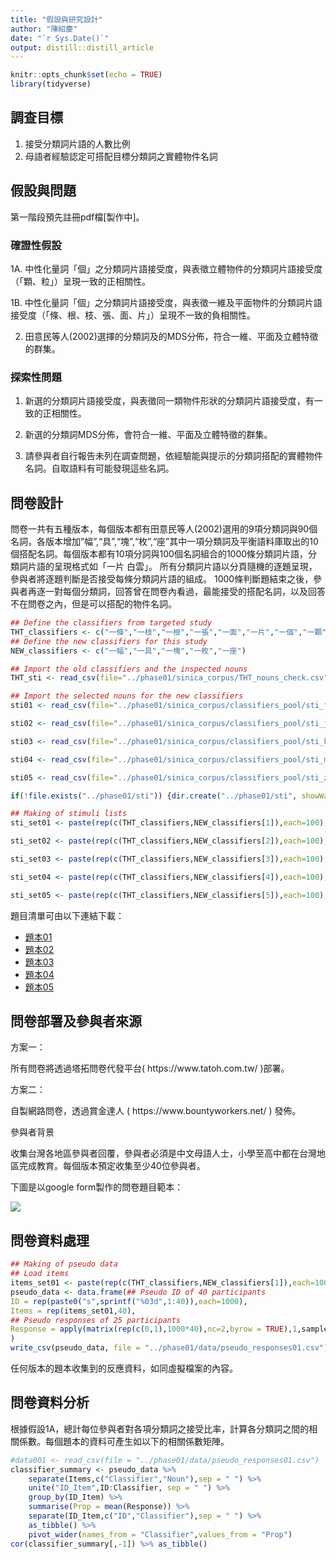 ```yaml
---
title: "假設與研究設計"
author: "陳紹慶"
date: "`r Sys.Date()`"
output: distill::distill_article
---
```


```r
knitr::opts_chunk$set(echo = TRUE)
library(tidyverse)
```

## 調查目標

1. 接受分類詞片語的人數比例
2. 母語者經驗認定可搭配目標分類詞之實體物件名詞

## 假設與問題

第一階段預先註冊pdf檔[製作中]。

### 確證性假設

1A. 中性化量詞「個」之分類詞片語接受度，與表徵立體物件的分類詞片語接受度（「顆、粒」）呈現一致的正相關性。

1B. 中性化量詞「個」之分類詞片語接受度，與表徵一維及平面物件的分類詞片語接受度（「條、根、枝、張、面、片」）呈現不一致的負相關性。

2. 田意民等人(2002)選擇的分類詞及的MDS分佈，符合一維、平面及立體特徵的群集。

### 探索性問題

1. 新選的分類詞片語接受度，與表徵同一類物件形狀的分類詞片語接受度，有一致的正相關性。

2. 新選的分類詞MDS分佈，會符合一維、平面及立體特徵的群集。

3. 請參與者自行報告未列在調查問題，依經驗能與提示的分類詞搭配的實體物件名詞。自取語料有可能發現這些名詞。

## 問卷設計

問卷一共有五種版本，每個版本都有田意民等人(2002)選用的9項分類詞與90個名詞，各版本增加"幅","具","塊","枚","座"其中一項分類詞及平衡語料庫取出的10個搭配名詞。每個版本都有10項分詞與100個名詞組合的1000條分類詞片語，分類詞片語的呈現格式如「一片 白雲」。
所有分類詞片語以分頁隨機的逐題呈現，參與者將逐題判斷是否接受每條分類詞片語的組成。
1000條判斷題結束之後，參與者再逐一對每個分類詞，回答曾在問卷內看過，最能接受的搭配名詞，以及回答不在問卷之內，但是可以搭配的物件名詞。

```r
## Define the classifiers from targeted study
THT_classifiers <- c("一條","一枝","一根","一張","一面","一片","一個","一顆","一粒")
## Define the new classifiers for this study
NEW_classifiers <- c("一幅","一具","一塊","一枚","一座")

## Import the old classifiers and the inspected nouns
THT_sti <- read_csv(file="../phase01/sinica_corpus/THT_nouns_check.csv",na = "NA")%>%filter(STUDY01 == "V") %>% select(WORD,POS,FREQ,RANK,`條`,`枝`,`根`,`張`,`面`,`片`,`個`,`顆`,`粒`) %>% pull(WORD)

## Import the selected nouns for the new classifiers
sti01 <- read_csv(file="../phase01/sinica_corpus/classifiers_pool/sti_fu.csv") %>% filter(In < 11) %>% pull(WORD)

sti02 <- read_csv(file="../phase01/sinica_corpus/classifiers_pool/sti_ju.csv") %>% filter(In < 11) %>% pull(WORD)

sti03 <- read_csv(file="../phase01/sinica_corpus/classifiers_pool/sti_kuai.csv") %>% filter(In < 11) %>% pull(WORD)

sti04 <- read_csv(file="../phase01/sinica_corpus/classifiers_pool/sti_mei.csv") %>% filter(In < 11) %>% pull(WORD)

sti05 <- read_csv(file="../phase01/sinica_corpus/classifiers_pool/sti_zuo.csv") %>% filter(In < 11) %>% pull(WORD)

if(!file.exists("../phase01/sti")) {dir.create("../phase01/sti", showWarnings = FALSE)}

## Making of stimuli lists
sti_set01 <- paste(rep(c(THT_classifiers,NEW_classifiers[1]),each=100),c(THT_sti,sti01), collapse = "\",\"") %>% write_lines(file="../phase01/sti/sti_list01.txt")

sti_set02 <- paste(rep(c(THT_classifiers,NEW_classifiers[2]),each=100),c(THT_sti,sti02), collapse = "\",\"") %>% write_lines(file="../phase01/sti/sti_list02.txt")

sti_set03 <- paste(rep(c(THT_classifiers,NEW_classifiers[3]),each=100),c(THT_sti,sti03), collapse = "\",\"") %>% write_lines(file="../phase01/sti/sti_list03.txt")

sti_set04 <- paste(rep(c(THT_classifiers,NEW_classifiers[4]),each=100),c(THT_sti,sti04), collapse = "\",\"") %>% write_lines(file="../phase01/sti/sti_list04.txt")

sti_set05 <- paste(rep(c(THT_classifiers,NEW_classifiers[5]),each=100),c(THT_sti,sti05), collapse = "\",\"") %>% write_lines(file="../phase01/sti/sti_list05.txt")
```

題目清單可由以下連結下載：

- [題本01](phase01_sti/sti_list01.txt)
- [題本02](phase01_sti/sti_list02.txt)
- [題本03](phase01_sti/sti_list03.txt)
- [題本04](phase01_sti/sti_list04.txt)
- [題本05](phase01_sti/sti_list05.txt)


## 問卷部署及參與者來源

方案一：

所有問卷將透過塔拓問卷代發平台( https://www.tatoh.com.tw/ )部署。

方案二：

自製網路問卷，透過賞金達人 ( https://www.bountyworkers.net/ ) 發佈。


參與者背景

收集台灣各地區參與者回覆，參與者必須是中文母語人士，小學至高中都在台灣地區完成教育。每個版本預定收集至少40位參與者。

下圖是以google form製作的問卷題目範本：

![](img/form_template.png)

## 問卷資料處理

```r
## Making of pseudo data
## Load items
items_set01 <- paste(rep(c(THT_classifiers,NEW_classifiers[1]),each=100),c(THT_sti,sti01))
pseudo_data <- data.frame(## Pseudo ID of 40 participants
ID = rep(paste0("s",sprintf("%03d",1:40)),each=1000),
Items = rep(items_set01,40),
## Pseudo responses of 25 participants
Response = apply(matrix(rep(c(0,1),1000*40),nc=2,byrow = TRUE),1,sample,size=1)
)
write_csv(pseudo_data, file = "../phase01/data/pseudo_responses01.csv")
```

任何版本的題本收集到的反應資料，如同虛擬檔案的內容。


## 問卷資料分析

根據假設1A，總計每位參與者對各項分類詞之接受比率，計算各分類詞之間的相關係數。每個題本的資料可產生如以下的相關係數矩陣。

```r
#data001 <- read_csv(file = "../phase01/data/pseudo_responses01.csv")
classifier_summary <- pseudo_data %>%
    separate(Items,c("Classifier","Noun"),sep = " ") %>%
    unite("ID_Item",ID:Classifier, sep = " ") %>%
    group_by(ID_Item) %>%
    summarise(Prop = mean(Response)) %>%
    separate(ID_Item,c("ID","Classifier"),sep = " ") %>%
    as_tibble() %>%
    pivot_wider(names_from = "Classifier",values_from = "Prop")
cor(classifier_summary[,-1]) %>% as_tibble()
```

